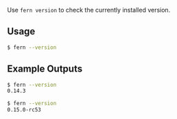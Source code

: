 Use `fern version` to check the currently installed version.

## Usage

```bash
$ fern --version
```

## Example Outputs 

```bash
$ fern --version
0.14.3
```

```bash
$ fern --version
0.15.0-rc53
```